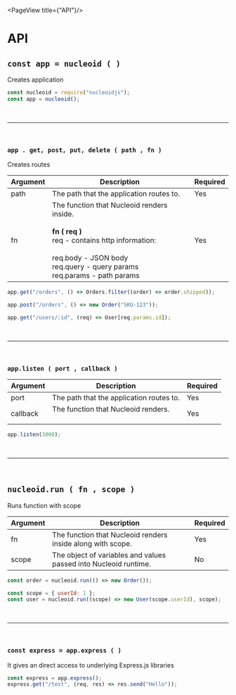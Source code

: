 
<PageView title={"API"}/>

# API

## `const app = nucleoid ( )`

Creates application

```javascript
const nucleoid = require("nucleoidjs");
const app = nucleoid();
```

<br/>
<hr/>
<br/>

### `app . get, post, put, delete ( path , fn )`

Creates routes

| Argument | Description                                                                                                                                                                                              | Required |
| -------- | -------------------------------------------------------------------------------------------------------------------------------------------------------------------------------------------------------- | -------- |
| path     | The path that the application routes to.                                                                                                                                                                 | Yes      |
| fn       | The function that Nucleoid renders inside.<br/><br/> **fn ( req )** <br/> req - contains http information: <br/><br/> req.body - JSON body <br/> req.query - query params <br/> req.params - path params | Yes      |

```javascript
app.get("/orders", () => Orders.filter((order) => order.shipped));

app.post("/orders", () => new Order("SKU-123"));

app.get("/users/:id", (req) => User[req.params.id]);
```

<br/>
<hr/>
<br/>

### `app.listen ( port , callback )`

| Argument | Description                                   | Required |
| -------- | --------------------------------------------- | -------- |
| port     | The path that the application routes to.      | Yes      |
| callback | The function that Nucleoid renders.<br/><br/> | Yes      |

```javascript
app.listen(3000);
```

<br/>
<hr/>
<br/>

## `nucleoid.run ( fn , scope )`

Runs function with scope

| Argument | Description                                                      | Required |
| -------- | ---------------------------------------------------------------- | -------- |
| fn       | The function that Nucleoid renders inside along with scope.      | Yes      |
| scope    | The object of variables and values passed into Nucleoid runtime. | No       |

```javascript
const order = nucleoid.run(() => new Order());

const scope = { userId: 1 };
const user = nucleoid.run((scope) => new User(scope.userId), scope);
```

<br/>
<hr/>
<br/>

### `const express = app.express ( )`

It gives an direct access to underlying Express.js libraries

```javascript
const express = app.express();
express.get("/test", (req, res) => res.send("Hello"));
```

<br/>

